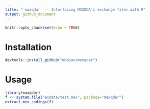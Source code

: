 ```yaml
---
title: "`maxqdar` -- Interfacing MAXQDA's exchange files with R"
output: github_document
---
```


```r
knitr::opts_chunk$set(echo = TRUE)
```



# Installation

```r
devtools::install_github("mbojan/maxqdar")
```


# Usage

```r
library(maxqdar)
f <- system.file("exdata/test.mex", package="maxqdar")
extract_mex_codings(f)
```

